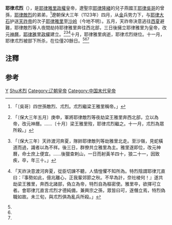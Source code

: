 '''耶律朮烈'''（{{bd||？|1123年|catIdx=Yelu耶律朮烈}}），是[[辽_(耶律雅里)|耶律雅里政權]]皇帝，遼聖宗[[辽圣宗|耶律隆緒]]的兒子燕國王[[耶律吳哥|耶律吳哥]]的曾孫，[[耶律敵烈|耶律敵烈]]的弟弟，<ref>{{cite wikisource|title=遼史表第二皇子表|last=脫脫|wslink=zh:遼史/卷64}}「〔吳哥〕四世孫敵烈、朮烈。朮烈繼梁王雅里稱帝。」</ref>{{noteTag|《遼史·逆臣傳》及明朝[[陈邦瞻|陈邦瞻]]《[[宋史紀事本末|宋史紀事本末]]》作遼興宗之孫。<ref>{{cite wikisource|title=遼史列傳第四十四逆臣下|last=脫脫|wslink=zh:遼史/卷114}}「雅里卒，欲擇可立者。會耶律兀直言朮烈才德純備，兼興宗之孫，眾皆曰可，遂僭立焉。」</ref><ref>{{cite wikisource|title=宋史紀事本末卷五十二金滅遼|last=陳邦瞻|wslink=zh:宋史紀事本末/卷52}}「朮烈，興宗孫也。」</ref>}}遼朝保大三年（1123年）四月，从[[金朝|金]]兵势力下，与[[耶律大石|耶律大石]]护送[[辽天祚帝|天祚帝]]的次子[[耶律雅里|耶律雅里]]至[[沙岭|沙岭]]（今地不明）。五月，天祚帝決意逃往[[西夏|西夏]]避難，耶律敵烈等人夜間劫持耶律雅里奔往西北部，三日後擁立耶律雅里为皇帝，改元[[神曆|神曆]]，[[辽_(耶律雅里)|耶律雅里政權]]建立。<ref name=":29">{{cite wikisource|title=遼史本紀第二十九天祚三|last=脫脫|wslink=zh:遼史/卷29}}「〔保大三年五月〕庚申，軍將耶律敵烈等夜劫梁王雅里奔西北部，立以為帝，改元神曆。……〔十月〕梁王雅里歿，耶律朮烈繼之。十一月，朮烈為眾所殺。」</ref><ref name=":30">{{cite wikisource|title=遼史本紀第三十耶律雅里|last=脫脫|wslink=zh:遼史/卷30}}「〔保大三年〕天祚渡河奔夏，隊帥耶律敵列等劫雅里北走。至沙嶺，見蛇橫道而過，識者以為不祥。後三日，群僚共立雅里為主。雅里遂即位，改元神曆，命士庶上便宜。……後獵查剌山，一日而射黃羊四十，狼二十一，因致疾，卒，年三十。」</ref><ref name=":114">{{cite wikisource|title=遼史列傳第四十四叛臣下|last=脫脫|wslink=zh:遼史/卷114}}「天祚決意渡河奔夏，從臣切諫不聽，人情惶懼不知所為。特烈陰謂耶律兀直曰：『事勢如此，億兆離心，正我輩郊節之秋。不早為計，奈社棱何！』遂共劫梁王雅里，奔西北諸部，偽立為帝，特烈自為樞密使。雅里卒，欲擇可立者。會耶律兀直言朮烈才德純備，兼興宗之孫，眾皆曰可，遂僭立焉，特烈偽職如故。未三旬，與朮烈俱為亂兵所殺。」</ref>十月，耶律雅里病逝，耶律朮烈继位。十一月，耶律朮烈被部下所杀，在位僅20餘日。<ref name=":29"/><ref name=":30"/><ref name=":114"/>

==注釋==
{{NoteFoot}}

==参考==
{{reflist}}

{{中国君主|[[耶律雅里|耶律雅里]]|--|[[辽_(耶律雅里)|耶律雅里政权]]皇帝|1123年十月－十一月}}

{{辽朝君主}}

[[Category:西北遼|Y]]
[[Category:耶律氏|Shu术烈]]
[[Category:辽朝皇帝|Category:辽朝皇帝]]
[[Category:中国末代皇帝|Category:中国末代皇帝]]